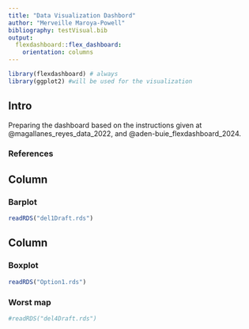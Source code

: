 ```yaml
---
title: "Data Visualization Dashbord"
author: "Merveille Maroya-Powell"
bibliography: testVisual.bib
output: 
  flexdashboard::flex_dashboard:
    orientation: columns
---
```



```r
library(flexdashboard) # always
library(ggplot2) #will be used for the visualization 
```

## Intro {.sidebar}

Preparing the dashboard based on the instructions given at @magallanes_reyes_data_2022, and @aden-buie_flexdashboard_2024.

### References
<div id="refs"></div>

## Column {data-width="450"}

### Barplot<!-- a title for plot -->

```r
readRDS("del1Draft.rds")
```

## Column {data-width="550"}

### Boxplot

```r
readRDS("Option1.rds")
```

### Worst map

```r
#readRDS("del4Draft.rds")
```
